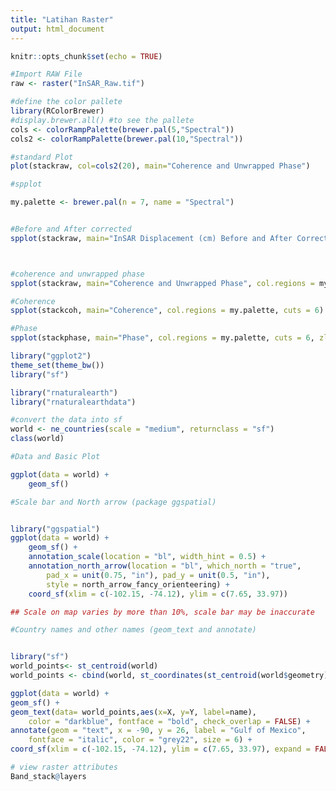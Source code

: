 ```yaml
---
title: "Latihan Raster"
output: html_document
---
```


```r
knitr::opts_chunk$set(echo = TRUE)
```

```r
#Import RAW File
raw <- raster("InSAR_Raw.tif")
```


```r
#define the color pallete
library(RColorBrewer)
#display.brewer.all() #to see the pallete
cols <- colorRampPalette(brewer.pal(5,"Spectral"))
cols2 <- colorRampPalette(brewer.pal(10,"Spectral"))

```
```r
#standard Plot
plot(stackraw, col=cols2(20), main="Coherence and Unwrapped Phase")
```

```r
#spplot

my.palette <- brewer.pal(n = 7, name = "Spectral")


#Before and After corrected
spplot(stackraw, main="InSAR Displacement (cm) Before and After Correction", col.regions = my.palette, cuts = 6, zlim = c(-5,-0,011), names.attr=c(as.character(rasternamescor)))



#coherence and unwrapped phase
spplot(stackraw, main="Coherence and Unwrapped Phase", col.regions = my.palette, cuts = 6, zlim = c(-5,1), names.attr=c(as.character(rasternamesraw)))

#Coherence
spplot(stackcoh, main="Coherence", col.regions = my.palette, cuts = 6)

#Phase
spplot(stackphase, main="Phase", col.regions = my.palette, cuts = 6, zlim = c(-10,10))
```


```r


library("ggplot2")
theme_set(theme_bw())
library("sf")
```


```r
library("rnaturalearth")
library("rnaturalearthdata")

#convert the data into sf
world <- ne_countries(scale = "medium", returnclass = "sf")
class(world)


```


```r
#Data and Basic Plot

ggplot(data = world) +
    geom_sf()

```
```r
#Scale bar and North arrow (package ggspatial)


library("ggspatial")
ggplot(data = world) +
    geom_sf() +
    annotation_scale(location = "bl", width_hint = 0.5) +
    annotation_north_arrow(location = "bl", which_north = "true", 
        pad_x = unit(0.75, "in"), pad_y = unit(0.5, "in"),
        style = north_arrow_fancy_orienteering) +
    coord_sf(xlim = c(-102.15, -74.12), ylim = c(7.65, 33.97))

## Scale on map varies by more than 10%, scale bar may be inaccurate

```
```r
#Country names and other names (geom_text and annotate)


library("sf")
world_points<- st_centroid(world)
world_points <- cbind(world, st_coordinates(st_centroid(world$geometry)))

ggplot(data = world) +
geom_sf() +
geom_text(data= world_points,aes(x=X, y=Y, label=name),
    color = "darkblue", fontface = "bold", check_overlap = FALSE) +
annotate(geom = "text", x = -90, y = 26, label = "Gulf of Mexico", 
    fontface = "italic", color = "grey22", size = 6) +
coord_sf(xlim = c(-102.15, -74.12), ylim = c(7.65, 33.97), expand = FALSE)

```



```r


# view raster attributes
Band_stack@layers


```



